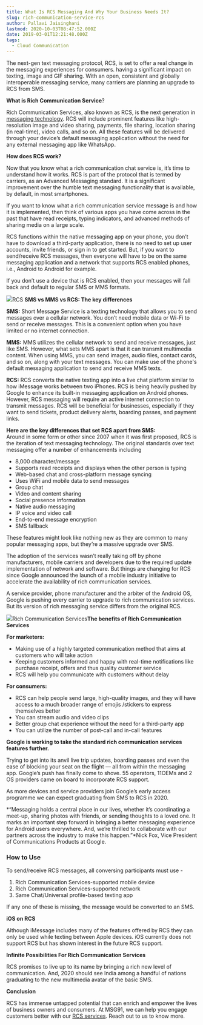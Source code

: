 ```yaml
---
title: What Is RCS Messaging And Why Your Business Needs It?
slug: rich-communication-service-rcs
author: Pallavi Jaisinghani
lastmod: 2020-10-03T08:47:52.000Z
date: 2019-03-01T12:21:48.000Z
tags:
  - Cloud Communication
---
```


The next-gen text messaging protocol, RCS, is set to offer a real change in the messaging experiences for consumers. having a significant impact on texting, image and GIF sharing. With an open, consistent and globally interoperable messaging service, many carriers are planning an upgrade to RCS from SMS.

**What is Rich Communication Service**?

Rich Communication Services, also known as RCS, is the next generation in [messaging technology](https://msg91.com/in/). RCS will include prominent features like high-resolution image and video sharing, payments, file sharing, location sharing (in real-time), video calls, and so on. All these features will be delivered through your device’s default messaging application without the need for any external messaging app like WhatsApp.  
  
**How does RCS work?**

Now that you know what a rich communication chat service is, it’s time to understand how it works. RCS is part of the protocol that is termed by carriers, as an Advanced Messaging standard. It is a significant improvement over the humble text messaging functionality that is available, by default, in most smartphones.

If you want to know what a rich communication service message is and how it is implemented, then think of various apps you have come across in the past that have read receipts, typing indicators, and advanced methods of sharing media on a large scale.

RCS functions within the native messaging app on your phone, you don’t have to download a third-party application, there is no need to set up user accounts, invite friends, or sign in to get started. But, if you want to send/receive RCS messages, then everyone will have to be on the same messaging application and a network that supports RCS enabled phones, i.e., Android to Android for example.

If you don’t use a device that is RCS enabled, then your messages will fall back and default to regular SMS or MMS formats.

![](https://images-msg91.s3.ap-south-1.amazonaws.com/2020/10/RCS-3.png)RCS **SMS vs MMS vs RCS: The key differences**

**SMS:** Short Message Service is a texting technology that allows you to send messages over a cellular network. You don’t need mobile data or Wi-Fi to send or receive messages. This is a convenient option when you have limited or no internet connection.

**MMS:** MMS utilizes the cellular network to send and receive messages, just like SMS. However, what sets MMS apart is that it can transmit multimedia content. When using MMS, you can send images, audio files, contact cards, and so on, along with your text messages. You can make use of the phone's default messaging application to send and receive MMS texts.

**RCS:** RCS converts the native texting app into a live chat platform similar to how iMessage works between two iPhones. RCS is being heavily pushed by Google to enhance its built-in messaging application on Android phones. However, RCS messaging will require an active internet connection to transmit messages. RCS will be beneficial for businesses, especially if they want to send tickets, product delivery alerts, boarding passes, and payment links.

  
**Here are the key differences that set RCS apart from SMS:**  
Around in some form or other since 2007 when it was first proposed, RCS is the iteration of text messaging technology. The original standards over text messaging offer a number of enhancements including

* 8,000 character/message
* Supports read receipts and displays when the other person is typing
* Web-based chat and cross-platform message syncing
* Uses WiFi and mobile data to send messages
* Group chat
* Video and content sharing
* Social presence information
* Native audio messaging
* IP voice and video call
* End-to-end message encryption
* SMS fallback

These features might look like nothing new as they are common to many popular messaging apps, but they’re a massive upgrade over SMS.  
  
The adoption of the services wasn’t really taking off by phone manufacturers, mobile carriers and developers due to the required update implementation of network and software. But things are changing for RCS since Google announced the launch of a mobile industry initiative to accelerate the availability of rich communication services.  
  
A service provider, phone manufacturer and the arbiter of the Android OS, Google is pushing every carrier to upgrade to rich communication services. But its version of rich messaging service differs from the original RCS.

![](https://images-msg91.s3.ap-south-1.amazonaws.com/2020/10/RCS---1.png)Rich Communication Services**The benefits of Rich Communication Services**

**For marketers:**

* Making use of a highly targeted communication method that aims at customers who will take action
* Keeping customers informed and happy with real-time notifications like purchase receipt, offers and thus quality customer service
* RCS will help you communicate with customers without delay

**For consumers:**

* RCS can help people send large, high-quality images, and they will have access to a much broader range of emojis /stickers to express themselves better
* You can stream audio and video clips
* Better group chat experience without the need for a third-party app
* You can utilize the number of post-call and in-call features

**Google is working to take the standard rich communication services features further.**  
  
Trying to get into its anvil live trip updates, boarding passes and even the ease of blocking your seat on the flight — all from within the messaging app. Google’s push has finally come to shove. 55 operators, 11OEMs and 2 OS providers came on board to incorporate RCS support.  
  
As more devices and service providers join Google’s early access programme we can expect graduating from SMS to RCS in 2020.  
  
*“Messaging holds a central place in our lives, whether it’s coordinating a meet-up, sharing photos with friends, or sending thoughts to a loved one. It marks an important step forward in bringing a better messaging experience for Android users everywhere. And, we’re thrilled to collaborate with our partners across the industry to make this happen.”*Nick Fox, Vice President of Communications Products at Google.

### **How to Use**

To send/receive RCS messages, all conversing participants must use -  
  
1. Rich Communication Services-supported mobile device  
2. Rich Communication Services-supported network  
3. Same Chat/Universal profile-based texting app  
  
If any one of these is missing, the message would be converted to an SMS.  
  
**iOS on RCS**  
  
Although iMessage includes many of the features offered by RCS they can only be used while texting between Apple devices. iOS currently does not support RCS but has shown interest in the future RCS support.  
  
**Infinite Possibilities For Rich Communication Services**  
  
RCS promises to live up to its name by bringing a rich new level of communication. And, 2020 should see India among a handful of nations graduating to the new multimedia avatar of the basic SMS.  
  
**Conclusion**  
  
RCS has immense untapped potential that can enrich and empower the lives of business owners and consumers. At MSG91, we can help you engage customers better with our [RCS services](https://msg91.com/in/rich-communication-services/). Reach out to us to know more.

